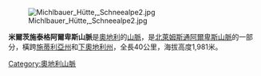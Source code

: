 [[Image:Michlbauer_Hütte,_Schneealpe2.jpg|thumb]]

'''米爾茨施泰格阿爾卑斯山脈'''是[[奧地利|奧地利]]的[[山脈|山脈]]，是[[北萊姆斯通阿爾卑斯山脈|北萊姆斯通阿爾卑斯山脈]]的一部分，橫跨[[施蒂利亞州|施蒂利亞州]]和[[下奧地利州|下奧地利州]]，全長40公里，海拔高度1,981米。

{{Austria-geo-stub}}
[[Category:奧地利山脈|Category:奧地利山脈]]